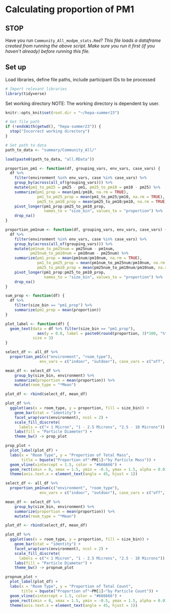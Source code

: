 # Calculating proportion of PM1

## STOP
Have you run `Community_All_modpm_stats.Rmd`?
*This file loads a dataframe created from running the above script. Make sure you run it first (if you haven't already) before running this file.*

## Set up
Load libraries, define file paths, include participant IDs to be processed
```r
# Import relevant libraries
library(tidyverse)
```

Set working directory
NOTE: The working directory is dependent by user. 
```r
knitr::opts_knit$set(root.dir = "~/hepa-summer23")
```

```r
# Get file path
if (!endsWith(getwd(), "hepa-summer23")) {
  stop("Incorrect working directory")
}
```

```r
# Set path to data
path_to_data <- "summary/Community_All/"
```

```r
load(paste0(path_to_data, "all.RData"))
```

```r
proportion_pm1 <- function(df, grouping_vars, env_vars, case_vars) {
  df %>%
    filter(environment %in% env_vars, case %in% case_vars) %>%
    group_by(across(all_of(grouping_vars))) %>%
    mutate(pm1_to_pm25 = pm25 - pm1, pm25_to_pm10 = pm10 - pm25) %>%
    summarize(pm1_prop = mean(pm1/pm10, na.rm = TRUE),
              pm1_to_pm25_prop = mean(pm1_to_pm25/pm10, na.rm = TRUE), 
              pm25_to_pm10_prop = mean(pm25_to_pm10/pm10, na.rm = TRUE)) %>%
    pivot_longer(pm1_prop:pm25_to_pm10_prop, 
                 names_to = "size_bin", values_to = "proportion") %>%
    drop_na()
}
```

```r
proportion_pm1num <- function(df, grouping_vars, env_vars, case_vars) {
  df %>%
    filter(environment %in% env_vars, case %in% case_vars) %>%
    group_by(across(all_of(grouping_vars))) %>%
    mutate(pm1num_to_pm25num = pm25num - pm1num, 
           pm25num_to_pm10num = pm10num - pm25num) %>%
    summarize(pm1_prop = mean(pm1num/pm10num, na.rm = TRUE),
              pm1_to_pm25_prop = mean(pm1num_to_pm25num/pm10num, na.rm = TRUE), 
              pm25_to_pm10_prop = mean(pm25num_to_pm10num/pm10num, na.rm = TRUE)) %>%
    pivot_longer(pm1_prop:pm25_to_pm10_prop, 
                 names_to = "size_bin", values_to = "proportion") %>%
    drop_na()
}
```

```r
sum_prop <- function(df) {
  df %>% 
    filter(size_bin == "pm1_prop") %>% 
    summarize(pm1_prop = mean(proportion))
}
```

```r
plot_label <- function(df) {
  geom_text(data = df %>% filter(size_bin == "pm1_prop"), 
              aes(y = 0.8, label = paste0(round(proportion, 3)*100, "%")),
            size = 3)
}
```

```r
select_df <- all_df %>%
  proportion_pm1(c("environment", "room_type"), 
               env_vars = c("indoor", "outdoor"), case_vars = c("off", "on", NA))

mean_df <- select_df %>% 
    group_by(size_bin, environment) %>% 
    summarize(proportion = mean(proportion)) %>%
    mutate(room_type = "*Mean")

plot_df <- rbind(select_df, mean_df)

plot_df %>%
  ggplot(aes(x = room_type, y = proportion, fill = size_bin)) +
    geom_bar(stat = "identity") +
    facet_wrap(vars(environment), ncol = 2) +
    scale_fill_discrete(
      labels = c("< 1 Micron", "1 - 2.5 Microns", "2.5 - 10 Microns")) +
    labs(fill = "Particle Diameter") +
    theme_bw() -> prop_plot
```
```r
prop_plot +
  plot_label(plot_df) +
  labs(x = "Room Type", y = "Proportion of Total Mass", 
       title = bquote("Proportion of"~PM[1]~"by Particle Mass")) +
  geom_vline(xintercept = 1.5, color = "#666666") +
  geom_rect(xmin = 0, xmax = 1.5, ymin = -0.5, ymax = 1.5, alpha = 0.01) +
  theme(axis.text.x = element_text(angle = 45, hjust = 1))
```
```r
select_df <- all_df %>%
  proportion_pm1num(c("environment", "room_type"), 
               env_vars = c("indoor", "outdoor"), case_vars = c("off", "on", NA))

mean_df <- select_df %>% 
    group_by(size_bin, environment) %>% 
    summarize(proportion = mean(proportion)) %>%
    mutate(room_type = "*Mean")

plot_df <- rbind(select_df, mean_df)

plot_df %>%
  ggplot(aes(x = room_type, y = proportion, fill = size_bin)) +
    geom_bar(stat = "identity") +
    facet_wrap(vars(environment), ncol = 2) +
    scale_fill_discrete(
      labels = c("< 1 Micron", "1 - 2.5 Microns", "2.5 - 10 Microns")) +
    labs(fill = "Particle Diameter") +
    theme_bw() -> propnum_plot
```
```r
propnum_plot +
  plot_label(plot_df) +
  labs(x = "Room Type", y = "Proportion of Total Count", 
       title = bquote("Proportion of"~PM[1]~"by Particle Count")) +
  geom_vline(xintercept = 1.5, color = "#666666") +
  geom_rect(xmin = 0, xmax = 1.5, ymin = -0.5, ymax = 1.5, alpha = 0.01) +
  theme(axis.text.x = element_text(angle = 45, hjust = 1))
```

